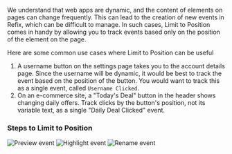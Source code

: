 We understand that web apps are dynamic, and the content of elements on pages can change frequently. This can lead to the creation of new events in Refix, which can be difficult to manage. 
In such cases, Limit to Position comes in handy by allowing you to track events based only on the position of the element on the page.

Here are some common use cases where Limit to Position can be useful
1. A username button on the settings page takes you to the account details page. Since the username will be dynamic, it would be best to track the event based on the position of the button. You would want to track this as a single event, called `Username Clicked`.
2. On an e-commerce site, a "Today's Deal" button in the header shows changing daily offers. Track clicks by the button's position, not its variable text, as a single "Daily Deal Clicked" event.

### Steps to Limit to Position

<Steps>
    <Step title="Launch the labeling mode by clicking on the preview icon next to the event.">
     <Frame>
     <img src="/images/preview-event.png" alt="Preview event" />
     </Frame>
     </Step>
    
<Step title="Preview and confirm the event visually by observing it highlighted on the page.">
 <Frame>
     <img src="/images/highlight-event.png" alt="Highlight event" />
     </Frame>
     </Step>
<Step title="Toggle the `Limit to Position` option and click 'Save' to update it.">
<Frame>
     <img src="/images/rename-event.png" alt="Rename event" />
     </Frame>
     </Step>
</Steps>
